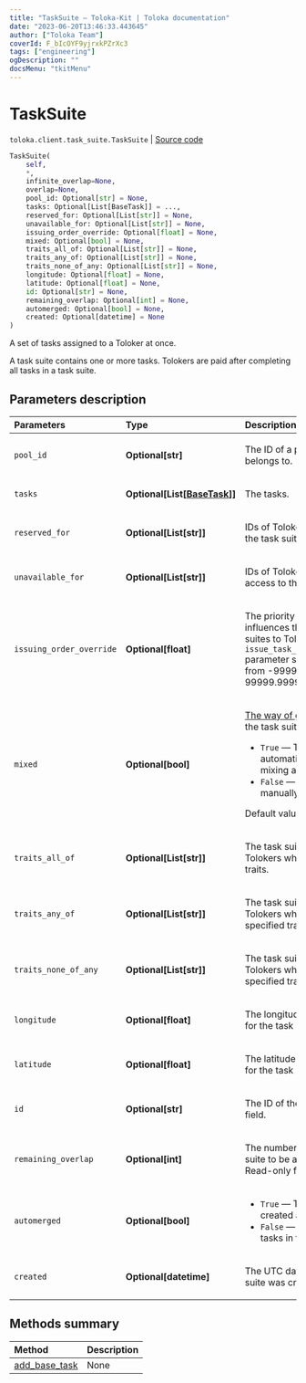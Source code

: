 ```yaml
---
title: "TaskSuite — Toloka-Kit | Toloka documentation"
date: "2023-06-20T13:46:33.443645"
author: ["Toloka Team"]
coverId: F_bIcOYF9yjrxkPZrXc3
tags: ["engineering"]
ogDescription: ""
docsMenu: "tkitMenu"
---
```


# TaskSuite

`toloka.client.task_suite.TaskSuite` | [Source code](https://github.com/Toloka/toloka-kit/blob/v1.2.0/src/client/task_suite.py#L20)

```python
TaskSuite(
    self,
    *,
    infinite_overlap=None,
    overlap=None,
    pool_id: Optional[str] = None,
    tasks: Optional[List[BaseTask]] = ...,
    reserved_for: Optional[List[str]] = None,
    unavailable_for: Optional[List[str]] = None,
    issuing_order_override: Optional[float] = None,
    mixed: Optional[bool] = None,
    traits_all_of: Optional[List[str]] = None,
    traits_any_of: Optional[List[str]] = None,
    traits_none_of_any: Optional[List[str]] = None,
    longitude: Optional[float] = None,
    latitude: Optional[float] = None,
    id: Optional[str] = None,
    remaining_overlap: Optional[int] = None,
    automerged: Optional[bool] = None,
    created: Optional[datetime] = None
)
```

A set of tasks assigned to a Toloker at once.

A task suite contains one or more tasks. Tolokers are paid after completing all tasks in a task suite.

## Parameters description

| Parameters | Type | Description |
| :----------| :----| :-----------|
`pool_id`|**Optional\[str\]**|<p>The ID of a pool that the task suite belongs to.</p>
`tasks`|**Optional\[List\[[BaseTask](/docs/toloka-kit/reference/toloka.client.task.BaseTask)\]\]**|<p>The tasks.</p>
`reserved_for`|**Optional\[List\[str\]\]**|<p>IDs of Tolokers who have access to the task suite.</p>
`unavailable_for`|**Optional\[List\[str\]\]**|<p>IDs of Tolokers who don't have access to the task suite.</p>
`issuing_order_override`|**Optional\[float\]**|<p>The priority of a task suite. It influences the order of assigning task suites to Tolokers in pools with the `issue_task_suites_in_creation_order` parameter set to `True`. Allowed range: from -99999.99999 to 99999.99999.</p>
`mixed`|**Optional\[bool\]**|<p>[The way of grouping tasks](/docs/guide/distribute-tasks-by-pages) to create the task suite.</p> <ul> <li>`True` — The tasks are mixed automatically using the smart mixing approach.</li> <li>`False` — The tasks are grouped manually.</li> </ul> <p></p><p>Default value: `False`.</p>
`traits_all_of`|**Optional\[List\[str\]\]**|<p>The task suite can be assigned to Tolokers who have all of the specified traits.</p>
`traits_any_of`|**Optional\[List\[str\]\]**|<p>The task suite can be assigned to Tolokers who have any of the specified traits.</p>
`traits_none_of_any`|**Optional\[List\[str\]\]**|<p>The task suite can not be assigned to Tolokers who have any of the specified traits.</p>
`longitude`|**Optional\[float\]**|<p>The longitude of the point on the map for the task suite.</p>
`latitude`|**Optional\[float\]**|<p>The latitude of the point on the map for the task suite.</p>
`id`|**Optional\[str\]**|<p>The ID of the task suite. Read-only field.</p>
`remaining_overlap`|**Optional\[int\]**|<p>The number of times left for this task suite to be assigned to Tolokers. Read-only field.</p>
`automerged`|**Optional\[bool\]**|<ul> <li>`True` — The task suite was created after [merging tasks](/docs/api/tasks).</li> <li>`False` — There are no merged tasks in the task suite.</li> </ul>
`created`|**Optional\[datetime\]**|<p>The UTC date and time when the task suite was created. Read-only field.</p>

## Methods summary

| Method | Description |
| :------| :-----------|
[add_base_task](/docs/toloka-kit/reference/toloka.client.task_suite.TaskSuite.add_base_task)| None